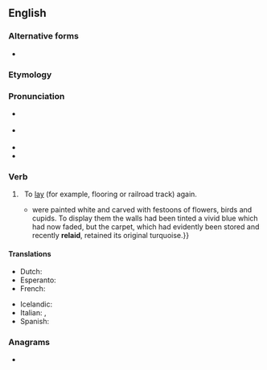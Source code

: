 {{also|relay}}
==English==

===Alternative forms===
* {{l|en|relay}}

===Etymology===
{{prefix|en|re|lay}}

===Pronunciation===
* {{a|UK}} {{IPA|en|/ˌɹiːˈleɪ/}}
* {{a|US}} {{IPA|en|/ˌɹiˈleɪ/}}
* {{rhymes|en|iːleɪ}}
* {{homophones|en|relay}}

===Verb===
{{en-verb|relays|relaying|relaid}}

# {{lb|en|transitive}}&nbsp; To [[lay]] (for example, flooring or railroad track) again.
#* {{quote-book|en|year=1963|author={{w|Margery Allingham}}
|title={{w|The China Governess}}
|chapter=1|url=http://openlibrary.org/works/OL2004261W
|passage=The half-dozen pieces {{...}} were painted white and carved with festoons of flowers, birds and cupids. To display them the walls had been tinted a vivid blue which had now faded, but the carpet, which had evidently been stored and recently '''relaid''', retained its original turquoise.}}
#: {{ux|en|He had to '''re-lay''' the tiles because the cement was too dry.}}

====Translations====
{{trans-top|to lay again}}
* Dutch: {{t|nl|herleggen}}
* Esperanto: {{t|eo|remeti}}
* French: {{t+|fr|remettre}}
{{trans-mid}}
* Icelandic: {{t|is|endurleggja}}
* Italian: {{t|it|ricollocare}}, {{t+|it|rimettere}}
* Spanish: {{t+|es|reponer}}
{{trans-bottom}}

===Anagrams===
* {{anagrams|en|a=aelry|Arely|Early|Layer|Leary|Raley|Rayle|early|layer|leary}}
